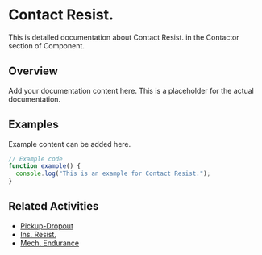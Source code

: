 # Contact Resist.

This is detailed documentation about Contact Resist. in the Contactor section of Component.

## Overview

Add your documentation content here. This is a placeholder for the actual documentation.

## Examples

Example content can be added here.

```typescript
// Example code
function example() {
  console.log("This is an example for Contact Resist.");
}
```

## Related Activities

- [Pickup-Dropout](/docs/component/contactor/pickup-dropout)
- [Ins. Resist.](/docs/component/contactor/ins-resist)
- [Mech. Endurance](/docs/component/contactor/mech-endurance)
